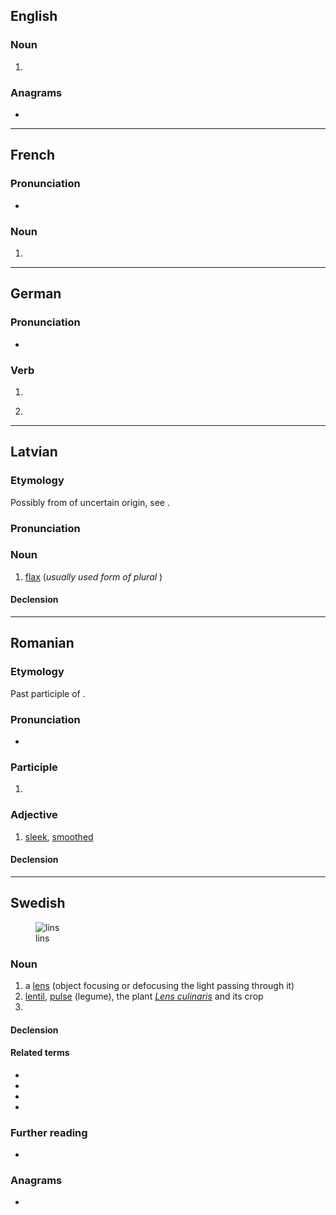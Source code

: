 {{also|Lins|lîns|-lins}}
==English==

===Noun===
{{head|en|noun form}}

# {{plural of|en|lin}}

===Anagrams===
* {{anagrams|en|a=ilns|LISN|nils}}

----

==French==

===Pronunciation===
* {{audio|fr|LL-Q150 (fra)-WikiLucas00-lins.wav|Audio}}

===Noun===
{{head|fr|noun form|g=m}}

# {{plural of|fr|lin}}

----

==German==

===Pronunciation===
* {{audio|de|De-lins.ogg|Audio}}

===Verb===
{{head|de|verb form}}

# {{verb form of|de|linsen||s|imp}}
# {{lb|de|colloquial}} {{verb form of|de|linsen||1|s|pres}}

----

==Latvian==

===Etymology===
Possibly from {{bor|lv|sla-pro|*linъ}} of uncertain origin, see {{cog|ru|линь}}.

===Pronunciation===
{{rfp|lv}}

===Noun===
{{lv-noun|m|1st}}

# {{lb|lv|rare}} [[flax]] (''usually used form of plural'' '''{{l|lv|lini}}''')

====Declension====
{{lv-decl-noun|lin|s|1st}}

----

==Romanian==

===Etymology===
Past participle of {{m|ro|linge}}.

===Pronunciation===
* {{IPA|ro|[lins]}}

===Participle===
{{head|ro|past participle}}

# {{past participle of|ro|linge|nocat=1|t=[[licked]]}}

===Adjective===
{{head|ro|adjective}}

# {{lb|ro|of hair}} [[sleek]], [[smoothed]]

====Declension====
{{ro-decl-adj}}

----

==Swedish==
[[Image:Linstyper.png|thumb|lins]]

===Noun===
{{sv-noun|c}}

# a [[lens]] (object focusing or defocusing the light passing through it)
# [[lentil]], [[pulse]] (legume), the plant ''[[Lens culinaris]]'' and its crop
# {{sv-noun-form-indef-gen|lin}}

====Declension====
{{sv-infl-noun-c-er|genitive=}}

====Related terms====
* {{l|sv|kameralins}}
* {{l|sv|kontaktlins}}
* {{l|sv|linslus}}
* {{l|sv|linssoppa}}

===Further reading===
* {{R:SO}}

===Anagrams===
* {{anagrams|sv|a=ilns|Nils}}
